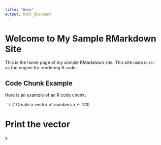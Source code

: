 ```yaml
---
title: "Home"
output: html_document
---
```


# Welcome to My Sample RMarkdown Site

This is the home page of my sample RMarkdown site. This site uses `knitr` as the engine for rendering R code.

## Code Chunk Example

Here is an example of an R code chunk:

```r
# Create a vector of numbers
x <- 1:10

# Print the vector
x
